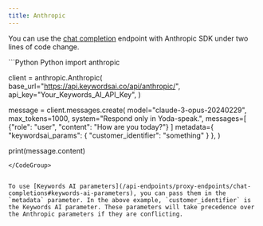 ```yaml
---
title: Anthropic
---
```


You can use the [chat completion](/api-endpoints/proxy-endpoints/chat-completions.mdx) endpoint with Anthropic SDK under two lines of code change.

<CodeGroup>
```Python Python
import anthropic

client = anthropic.Anthropic(
    base_url="https://api.keywordsai.co/api/anthropic/",
    api_key="Your_Keywords_AI_API_Key",
)

message = client.messages.create(
    model="claude-3-opus-20240229",
    max_tokens=1000,
    system="Respond only in Yoda-speak.",
    messages=[
        {"role": "user", "content": "How are you today?"}
    ]
    metadata={
        "keywordsai_params": {
            "customer_identifier": "something"
        }
    },
)

print(message.content)

```
</CodeGroup>


To use [Keywords AI parameters](/api-endpoints/proxy-endpoints/chat-completions#keywords-ai-parameters), you can pass them in the `metadata` parameter. In the above example, `customer_identifier` is the Keywords AI parameter. These parameters will take precedence over the Anthropic parameters if they are conflicting.


